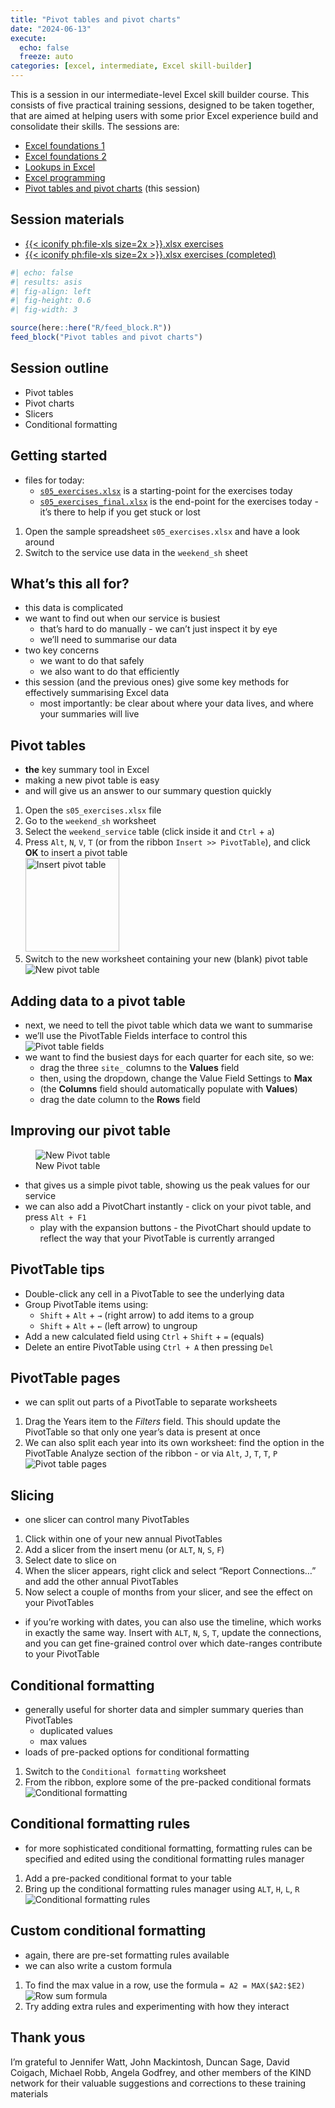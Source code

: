 ---
title: "Pivot tables and pivot charts"
date: "2024-06-13"
execute: 
  echo: false
  freeze: auto
categories: [excel, intermediate, Excel skill-builder]
---

This is a session in our intermediate-level Excel skill builder course. This consists of five practical training sessions, designed to be taken together, that are aimed at helping users with some prior Excel experience build and consolidate their skills. The sessions are:

+ [Excel foundations 1](excel_foundations_01.qmd)
+ [Excel foundations 2](excel_foundations_02.qmd) 
+ [Lookups in Excel](lookups_in_excel.qmd)
+ [Excel programming](excel_programming.qmd)
+ [Pivot tables and pivot charts](pivot_tables_and_pivot_charts.qmd) (this session)

::: {.callout-note collapse="false" appearance="default" icon="true"}
## Session materials

-   [{{< iconify ph:file-xls size=2x >}}.xlsx exercises](src/KIND_excel_skills_s05_exercises.xlsx)
-   [{{< iconify ph:file-xls size=2x >}}.xlsx exercises (completed)](src/KIND_excel_skills_s05_exercises_final.xlsx)

:::


```{r}
#| echo: false
#| results: asis
#| fig-align: left
#| fig-height: 0.6
#| fig-width: 3

source(here::here("R/feed_block.R"))
feed_block("Pivot tables and pivot charts")

```

## Session outline

+ Pivot tables
+ Pivot charts
+ Slicers
+ Conditional formatting

## Getting started
+ files for today:
    + [`s05_exercises.xlsx`](src/KIND_excel_skills_s05_exercises.xlsx) is a starting-point for the exercises today
    + [`s05_exercises_final.xlsx`](src/KIND_excel_skills_s05_exercises_final.xlsx) is the end-point for the exercises today - it's there to help if you get stuck or lost

::: {.callout-tip title="Task"}
1. Open the sample spreadsheet `s05_exercises.xlsx` and have a look around
2. Switch to the service use data in the `weekend_sh` sheet
:::

## What's this all for?
+ this data is complicated
+ we want to find out when our service is busiest
    + that's hard to do manually - we can't just inspect it by eye
    + we'll need to summarise our data
+ two key concerns
    + we want to do that safely
    + we also want to do that efficiently
+ this session (and the previous ones) give some key methods for effectively summarising Excel data
    + most importantly: be clear about where your data lives, and where your summaries will live

## Pivot tables

+ **the** key summary tool in Excel
+ making a new pivot table is easy
+ and will give us an answer to our summary question quickly

::: {.callout-tip title="Task"}
1. Open the `s05_exercises.xlsx` file
1. Go to the `weekend_sh` worksheet
1. Select the `weekend_service` table (click inside it and `Ctrl` + `a`)
1. Press `Alt`, `N`, `V`, `T` (or from the ribbon `Insert >> PivotTable`), and click **OK** to insert a pivot table </br>![Insert pivot table](images/pt.png){height="150"}
1. Switch to the new worksheet containing your new (blank) pivot table </br>![New pivot table](images/pt_cols.png)
:::

## Adding data to a pivot table

+ next, we need to tell the pivot table which data we want to summarise
+ we'll use the PivotTable Fields interface to control this</br>![Pivot table fields](images/pt_cols_p.png)
+ we want to find the busiest days for each quarter for each site, so we:
    + drag the three `site_` columns to the **Values** field
    + then, using the dropdown, change the Value Field Settings to **Max**
    + (the **Columns** field should automatically populate with **Values**)
    + drag the date column to the **Rows** field

## Improving our pivot table

![New Pivot table](images/pt_new.png)

+ that gives us a simple pivot table, showing us the peak values for our service
+ we can also add a PivotChart instantly - click on your pivot table, and press `Alt + F1`
    + play with the expansion buttons - the PivotChart should update to reflect the way that your PivotTable is currently arranged

## PivotTable tips

::: {.callout-note}
+ Double-click any cell in a PivotTable to see the underlying data
+ Group PivotTable items using:
    + `Shift` + `Alt` + `→` (right arrow) to add items to a group
    + `Shift` + `Alt` + `←` (left arrow) to ungroup
+ Add a new calculated field using `Ctrl` + `Shift` + `=` (equals)
+ Delete an entire PivotTable using `Ctrl + A` then pressing `Del`
:::

## PivotTable pages

+ we can split out parts of a PivotTable to separate worksheets

::: {.callout-tip title="Task"}

1. Drag the Years item to the *Filters* field. This should update the PivotTable so that only one year's data is present at once
1. We can also split each year into its own worksheet: find the option in the PivotTable Analyze section of the ribbon - or via `Alt`, `J`, `T`, `T`, `P` </br>![Pivot table pages](images/05_jttp.png)

:::

## Slicing
+  one slicer can control many PivotTables

::: {.callout-tip title="Task"}
1. Click within one of your new annual PivotTables
1. Add a slicer from the insert menu (or `ALT`, `N`, `S`, `F`)
1. Select date to slice on 
1. When the slicer appears, right click and select "Report Connections..." and add the other annual PivotTables
1. Now select a couple of months from your slicer, and see the effect on your PivotTables
:::

+ if you're working with dates, you can also use the timeline, which works in exactly the same way. Insert with `ALT`, `N`, `S`, `T`, update the connections, and you can get fine-grained control over which date-ranges contribute to your PivotTable

## Conditional formatting
+ generally useful for shorter data and simpler summary queries than PivotTables
    + duplicated values
    + max values
+ loads of pre-packed options for conditional formatting

::: {.callout-tip title="Task"}
1. Switch to the `Conditional formatting` worksheet
2. From the ribbon, explore some of the pre-packed conditional formats </br>![Conditional formatting](images/05_cf.png)
:::

## Conditional formatting rules

+ for more sophisticated conditional formatting, formatting rules can be specified and edited using the conditional formatting rules manager

::: {.callout-tip title="Task"}
1. Add a pre-packed conditional format to your table
1. Bring up the conditional formatting rules manager using `ALT`, `H`, `L`, `R` </br>![Conditional formatting rules](images/05_cfrm.png)
:::

## Custom conditional formatting
+ again, there are pre-set formatting rules available
+ we can also write a custom formula

::: {.callout-tip title="Task"}
1. To find the max value in a row, use the formula `= A2 = MAX($A2:$E2)`
![Row sum formula](images/05_rowmax.png)
1. Try adding extra rules and experimenting with how they interact
:::

## Thank yous

I'm grateful to Jennifer Watt, John Mackintosh, Duncan Sage, David Coigach, Michael Robb, Angela Godfrey, and other members of the KIND network for their valuable suggestions and corrections to these training materials